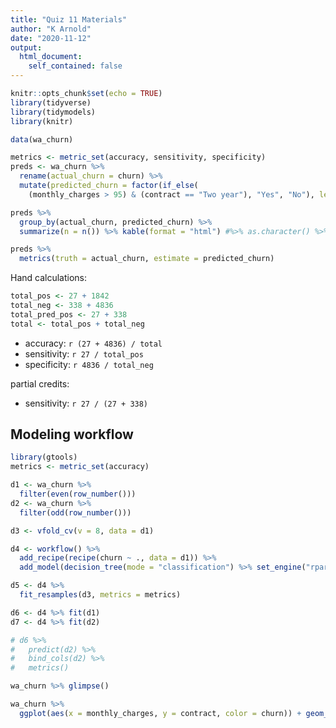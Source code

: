```yaml
---
title: "Quiz 11 Materials"
author: "K Arnold"
date: "2020-11-12"
output:
  html_document:
    self_contained: false
---
```


```r
knitr::opts_chunk$set(echo = TRUE)
library(tidyverse)
library(tidymodels)
library(knitr)
```

```r
data(wa_churn)
```

```r
metrics <- metric_set(accuracy, sensitivity, specificity)
preds <- wa_churn %>% 
  rename(actual_churn = churn) %>% 
  mutate(predicted_churn = factor(if_else(
    (monthly_charges > 95) & (contract == "Two year"), "Yes", "No"), levels = levels(.$actual_churn)))

preds %>% 
  group_by(actual_churn, predicted_churn) %>% 
  summarize(n = n()) %>% kable(format = "html") #%>% as.character() %>% cat()

preds %>% 
  metrics(truth = actual_churn, estimate = predicted_churn)
```
Hand calculations:

```r
total_pos <- 27 + 1842
total_neg <- 338 + 4836
total_pred_pos <- 27 + 338
total <- total_pos + total_neg
```

* accuracy: `r (27 + 4836) / total`
* sensitivity: `r 27 / total_pos`
* specificity: `r 4836 / total_neg`

partial credits: 

* sensitivity: `r 27 / (27 + 338)` 


## Modeling workflow

```r
library(gtools)
metrics <- metric_set(accuracy)

d1 <- wa_churn %>% 
  filter(even(row_number()))
d2 <- wa_churn %>% 
  filter(odd(row_number()))

d3 <- vfold_cv(v = 8, data = d1)

d4 <- workflow() %>% 
  add_recipe(recipe(churn ~ ., data = d1)) %>% 
  add_model(decision_tree(mode = "classification") %>% set_engine("rpart"))

d5 <- d4 %>% 
  fit_resamples(d3, metrics = metrics)

d6 <- d4 %>% fit(d1)
d7 <- d4 %>% fit(d2)

# d6 %>% 
#   predict(d2) %>%
#   bind_cols(d2) %>% 
#   metrics()
```



```r
wa_churn %>% glimpse()
```


```r
wa_churn %>% 
  ggplot(aes(x = monthly_charges, y = contract, color = churn)) + geom_boxplot()
```

